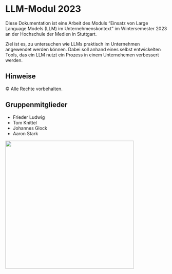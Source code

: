 # LLM-Modul 2023 {.unnumbered}

Diese Dokumentation ist eine Arbeit des Moduls "Einsatz von Large Language Models (LLM) im Unternehmenskontext" im Wintersemester 2023 an der Hochschule der Medien in Stuttgart.

Ziel ist es, zu untersuchen wie LLMs praktisch im Unternehmen angewendet werden können.
Dabei soll anhand eines selbst entwickelten Tools, das ein LLM nutzt ein Prozess in einem Unternehemen verbessert werden.


## Hinweise

© Alle Rechte vorbehalten.

## Gruppenmitglieder

- Frieder Ludwig
- Tom Knittel
- Johannes Glock
- Aaron Stark

<img src="images/Bild_1_robot.jpeg" width="400" height="400">
